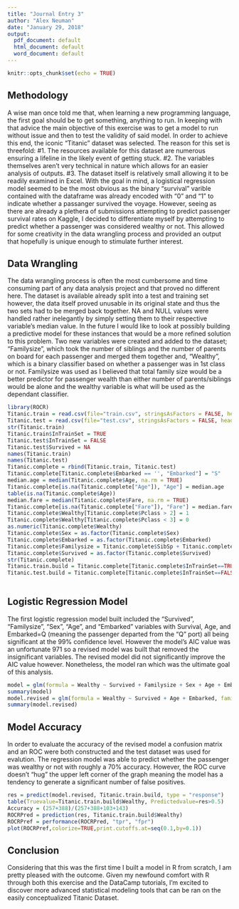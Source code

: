 ```yaml
---
title: "Journal Entry 3"
author: "Alex Neuman"
date: "January 29, 2018"
output:
  pdf_document: default
  html_document: default
  word_document: default
---
```


```r
knitr::opts_chunk$set(echo = TRUE)
```

## Methodology 
A wise man once told me that, when learning a new programming language, the first goal should be to get something, anything to run. In keeping with that advice the main objective of this exercise was to get a model to run without issue and then to test the validity of said model. In order to achieve this end, the iconic "Titanic" dataset was selected. The reason for this set is threefold: 
#1. The resources available for this dataset are numerous ensuring a lifeline in the likely event of getting stuck. 
#2. The variables themselves aren't very technical in nature which allows for an easier analysis of outputs.
#3. The dataset itself is relatively small allowing it to be readily examined in Excel. 
With the goal in mind, a logistical regression model seemed to be the most obvious as the binary "survival" varible contained with the dataframe was already encoded with "0" and "1" to indicate whether a passanger survived the voyage. However, seeing as there are already a plethera of submissions attempting to predict passenger survival rates on Kaggle, I decided to differentiate myself by attempting to predict whether a passenger was considered wealthy or not. This allowed for some creativity in the data wrangling process and provided an output that hopefully is unique enough to stimulate further interest.
  
## Data Wrangling 
The data wrangling process is often the most cumbersome and time consuming part of any data analysis project and that proved no different here. The dataset is available already split into a test and training set however, the data itself proved unusable in its original state and thus the two sets had to be merged back together. NA and NULL values were handled rather inelegantly by simply setting them to their respective variable's median value. In the future I would like to look at possibly building a predictive model for these instances that would be a more refined solution to this problem. Two new variables were created and added to the dataset; "Familysize", which took the number of siblings and the number of parents on board for each passenger and merged them together and, "Wealthy", which is a binary classifier based on whether a passenger was in 1st class or not. Familysize was used as I believed that total family size would be a better predictor for passenger wealth than either number of parents/siblings would be alone and the wealthy variable is what will be used as the dependant classifier.
```r
library(ROCR)
Titanic.train = read.csv(file="train.csv", stringsAsFactors = FALSE, header = TRUE)
Titanic.test = read.csv(file="test.csv", stringsAsFactors = FALSE, header = TRUE)
str(Titanic.train)
Titanic.train$InTrainSet = TRUE
Titanic.test$InTrainSet = FALSE
Titanic.test$Survived = NA
names(Titanic.train)
names(Titanic.test)
Titanic.complete = rbind(Titanic.train, Titanic.test)
Titanic.complete[Titanic.complete$Embarked == '', "Embarked"] = "S"
median.age = median(Titanic.complete$Age, na.rm = TRUE)
Titanic.complete[is.na(Titanic.complete["Age"]), "Age"] = median.age
table(is.na(Titanic.complete$Age))
median.fare = median(Titanic.complete$Fare, na.rm = TRUE)
Titanic.complete[is.na(Titanic.complete["Fare"]), "Fare"] = median.fare
Titanic.complete$Wealthy[Titanic.complete$Pclass > 2] = 1
Titanic.complete$Wealthy[Titanic.complete$Pclass < 3] = 0
as.numeric(Titanic.complete$Wealthy)
Titanic.complete$Sex = as.factor(Titanic.complete$Sex)
Titanic.complete$Embarked = as.factor(Titanic.complete$Embarked)
Titanic.complete$Familysize = Titanic.complete$SibSp + Titanic.complete$Parch
Titanic.complete$Survived = as.factor(Titanic.complete$Survived)
str(Titanic.complete)
Titanic.train.build = Titanic.complete[Titanic.complete$InTrainSet==TRUE,]
Titanic.test.build = Titanic.complete[Titanic.complete$InTrainSet==FALSE,]
      
```

## Logistic Regression Model 

The first logistic regression model built included the "Survived", "Familysize", "Sex", "Age", and "Embarked" variables with Survival, Age, and Embarked=Q (meaning the passenger departed from the "Q" port) all being significant at the 99% confidence level. However the model's AIC value was an unfortunate 971 so a revised model was built that removed the insignificant variables. The revised model did not significantly improve the AIC value however. Nonetheless, the model ran which was the ultimate goal of this analysis. 

```r
model = glm(formula = Wealthy ~ Survived + Familysize + Sex + Age + Embarked, family = "binomial", data = Titanic.train.build)
summary(model)
model.revised = glm(formula = Wealthy ~ Survived + Age + Embarked, family = "binomial", data = Titanic.train.build)
summary(model.revised)
```

## Model Accuracy 
In order to evaluate the accuracy of the revised model a confusion matrix and an ROC were both constructed and the test dataset was used for evalution. The regression model was able to predict whether the passenger was wealthy or not with roughly a 70% accuracy. However, the ROC curve doesn't "hug" the upper left corner of the graph meaning the model has a tendency to generate a significant number of false positives. 
```r
res = predict(model.revised, Titanic.train.build, type = "response")
table(Truevalue=Titanic.train.build$Wealthy, Predictedvalue=res>0.5)
Accuracy = (257+388)/(257+388+103+143)
ROCRPred = prediction(res, Titanic.train.build$Wealthy)
ROCRPref = performance(ROCRPred, "tpr", "fpr")
plot(ROCRPref,colorize=TRUE,print.cutoffs.at=seq(0.1,by=0.1))
```



## Conclusion
Considering that this was the first time I built a model in R from scratch, I am pretty pleased with the outcome. Given my newfound comfort with R through both this exercise and the DataCamp tutorials, I'm excited to discover more advanced statistical modeling tools that can be ran on the easily conceptualized Titanic Dataset.
